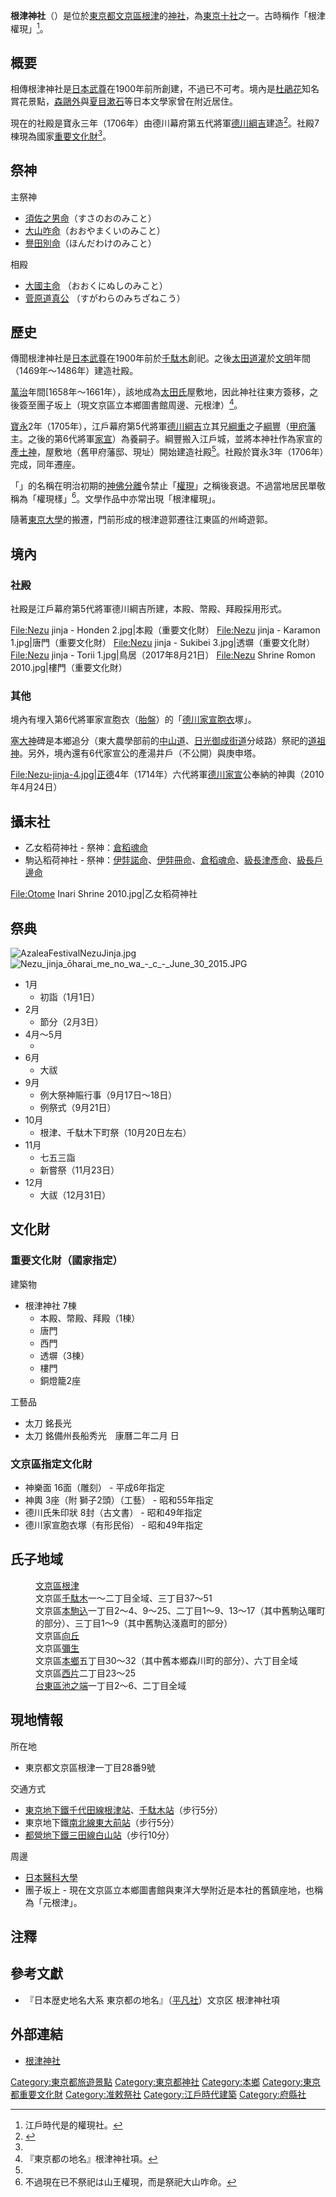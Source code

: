 {{日本神社
| name = 根津神社
| img = File:Nezu Shrine 2010.jpg
| img_capt = 拜殿（重要文化遺產）
| image_width = 280px
| nihongo = 根津神社
| hiragana = ねづじんじゃ
| romaji = Nezu Jinja
| kyujitai = 
| location = [[東京都|東京都]][[文京區|文京區]][[根津|根津]]一丁目28番9號<br />{{coord|35|43|12.77|N|139|45|38.50|E|region:JP-13|name=根津神社}}
| god = [[須佐之男命|須佐之男命]]、[[大山咋神|大山咋神]]、[[應神天皇|譽田別命]]
| type = 府社、準勅祭社
| struct = {{link-ja|權現造|権現造}}
| open_year = 不詳（現在的本殿是1706年建造的）
| close_year = 
| title =
| cere_date = 9月21日
|}}
'''根津神社'''（{{jpn|j=根津神社|hg=ねづじんじゃ}}）是位於[[東京都|東京都]][[文京區|文京區]][[根津|根津]]的[[神社|神社]]，為[[東京十社|東京十社]]之一。古時稱作「根津權現」<ref>江戶時代是{{link-ja|山王神道|山王神道}}的權現社。</ref>。

== 概要 ==
相傳根津神社是[[日本武尊|日本武尊]]在1900年前所創建，不過已不可考。境內是[[杜鵑花|杜鵑花]]知名賞花景點，[[森鷗外|森鷗外]]與[[夏目漱石|夏目漱石]]等日本文學家曾在附近居住。

現在的社殿是寶永三年（1706年）由德川幕府第五代將軍[[德川綱吉|德川綱吉]]建造<ref name='tokugawa'>{{Cite web |url=http://www.nedujinja.or.jp/main/k4.html |title=根津神社 - 境内・ご由緒 |access-date=2018-11-04 |archive-date=2021-03-12 |archive-url=https://web.archive.org/web/20210312121641/http://www.nedujinja.or.jp/main/k4.html |dead-url=yes }}</ref>。社殿7棟現為國家[[重要文化財|重要文化財]]<ref name='tokugawa'/>。

== 祭神 ==
; 主祭神
* [[須佐之男命|須佐之男命]]（すさのおのみこと）
* [[大山咋神|大山咋命]]（おおやまくいのみこと）
* [[應神天皇|譽田別命]]（ほんだわけのみこと）
; 相殿
* [[大國主神|大國主命]] （おおくにぬしのみこと）
* [[菅原道真|菅原道真公]] （すがわらのみちざねこう）
== 歷史 ==
傳聞根津神社是[[日本武尊|日本武尊]]在1900年前於[[千駄木|千駄木]]創祀。之後[[太田道灌|太田道灌]]於[[文明_(後土御門天皇)|文明]]年間（1469年～1486年）建造社殿。

[[萬治|萬治]]年間[1658年～1661年），該地成為[[太田氏|太田氏]]屋敷地，因此神社往東方簽移，之後簽至團子坂上（現文京區立本鄉圖書館周邊、元根津）<ref name=chimei>『東京都の地名』根津神社項。</ref>。

[[寶永|寶永]]2年（1705年），江戶幕府第5代將軍[[德川綱吉|德川綱吉]]立其兄[[德川綱重|綱重]]之子[[德川家宣|綱豐]]（[[甲府藩|甲府藩]]主。之後的第6代將軍[[德川家宣|家宣]]）為養嗣子。綱豐搬入江戶城，並將本神社作為家宣的[[產土神|產土神]]，屋敷地（舊甲府藩邸、現址）開始建造社殿<ref name=chimei/>。社殿於寶永3年（1706年）完成，同年遷座。

「{{link-ja|根津權現|根津権現}}」的名稱在明治初期的[[神佛分離|神佛分離]]令禁止「[[權現|權現]]」之稱後衰退。不過當地居民單敬稱為「權現樣」<ref>不過現在已不祭祀は山王權現，而是祭祀大山咋命。</ref>。文學作品中亦常出現「根津權現」。

隨著[[東京大學|東京大學]]的搬遷，門前形成的根津遊郭遷往江東區的州崎遊郭。

== 境內 ==
=== 社殿 ===
社殿是江戶幕府第5代將軍德川綱吉所建，本殿、幣殿、拜殿採用{{link-ja|權現造|権現造}}形式。
<gallery>
File:Nezu jinja - Honden 2.jpg|本殿（重要文化財）
File:Nezu jinja - Karamon 1.jpg|唐門（重要文化財）
File:Nezu jinja - Sukibei 3.jpg|透塀（重要文化財）
File:Nezu jinja - Torii 1.jpg|鳥居（2017年8月21日）
File:Nezu Shrine Romon 2010.jpg|樓門（重要文化財）
</gallery>
=== 其他 ===
境內有埋入第6代將軍家宣胞衣（[[胎盤|胎盤]]）的「[[德川家宣|德川家宣]][[胎盤|胞衣]]塚」。

[[岐神|塞大神]]碑是本鄉追分（東大農學部前的[[中山道|中山道]]、[[日光御成街道|日光御成街道]]分岐路）祭祀的[[道祖神|道祖神]]。另外，境內還有6代家宣公的產湯井戶（不公開）與庚申塔。

<gallery>
File:Nezu-jinja-4.jpg|[[正德_(日本)|正德]]4年（1714年）六代將軍[[德川家宣|德川家宣]]公奉納的神輿（2010年4月24日）
</gallery>

== 攝末社 ==
* 乙女稻荷神社 - 祭神：[[倉稻魂命|倉稻魂命]]
* 駒込稻荷神社 - 祭神：[[伊奘諾尊|伊弉諾命]]、[[伊奘冉尊|伊弉冊命]]、[[倉稻魂命|倉稻魂命]]、[[志那都比古神|級長津彥命]]、[[志那都比古神|級長戶邊命]]

<gallery>
File:Otome Inari Shrine 2010.jpg|乙女稻荷神社
</gallery>

== 祭典 ==
[[File:AzaleaFestivalNezuJinja.jpg|thumb]]
[[File:Nezu_jinja_ōharai_me_no_wa_-_c_-_June_30_2015.JPG|thumb]]
* 1月
** 初詣（1月1日）
* 2月
** 節分（2月3日）
* 4月～5月
** {{link-ja|文京杜鵑花祭|文京つつじまつり|杜鵑花祭}}
* 6月
**  大祓
* 9月
** 例大祭神賑行事（9月17日～18日）
** 例祭式（9月21日）
* 10月
** 根津、千駄木下町祭（10月20日左右）
* 11月
** 七五三詣
** 新嘗祭（11月23日）
* 12月
** 大祓（12月31日）

== 文化財 ==
=== 重要文化財（國家指定） ===
; 建築物
* 根津神社 7棟
** 本殿、幣殿、拜殿（1棟）
** 唐門
** 西門
** 透塀（3棟）
** 樓門
** 銅燈籠2座
; 工藝品
* 太刀 銘長光
* 太刀 銘備州長船秀光　康曆二年二月 日

=== 文京區指定文化財 ===
* 神樂面 16面（雕刻） - 平成6年指定
* 神輿 3座（附 獅子2頭）（工藝） - 昭和55年指定
* 德川氏朱印狀 8封（古文書） - 昭和49年指定
* 德川家宣胞衣塚（有形民俗） - 昭和49年指定

== 氏子地域 ==
: [[文京區|文京區]][[根津|根津]]
: 文京區[[千駄木|千駄木]]一～二丁目全域、三丁目37～51
: 文京區[[本駒込|本駒込]]一丁目2～4、9～25、二丁目1～9、13～17（其中舊駒込曙町的部分）、三丁目1～9（其中舊駒込淺嘉町的部分）
: 文京區[[向丘_(文京區)|向丘]]
: 文京區[[彌生_(文京區)|彌生]]
: 文京區[[本鄉_(文京區)|本鄉]]五丁目30～32（其中舊本鄉森川町的部分）、六丁目全域
: 文京區[[西片|西片]]二丁目23～25
: [[台東區|台東區]][[池之端|池之端]]一丁目2～6、二丁目全域

== 現地情報 ==
; 所在地
* 東京都文京區根津一丁目28番9號

; 交通方式
* [[東京地下鐵|東京地下鐵]][[東京地下鐵千代田線|千代田線]][[根津站|根津站]]、[[千駄木站|千駄木站]]（步行5分）
* 東京地下鐵[[東京地下鐵南北線|南北線]][[東大前站|東大前站]]（步行5分）
* [[都營地下鐵|都營地下鐵]][[都營地下鐵三田線|三田線]][[白山站_(東京都)|白山站]]（步行10分）

; 周邊
* [[日本醫科大學|日本醫科大學]]
* 團子坂上 - 現在文京區立本鄉圖書館與東洋大學附近是本社的舊鎮座地，也稱為「元根津」。
== 注釋 ==

{{reflist}}
== 參考文獻 ==
* 『日本歴史地名大系 東京都の地名』（[[平凡社|平凡社]]）文京区 根津神社項

== 外部連結 ==
{{Commonscat|Nezu-jinja}}
* [http://www.nedujinja.or.jp/ 根津神社] {{Wayback|url=http://www.nedujinja.or.jp/ |date=20210126153610 }} 
{{DEFAULTSORT:Nezu Jinja}}

[[Category:東京都旅遊景點|Category:東京都旅遊景點]]
[[Category:東京都神社|Category:東京都神社]]
[[Category:本鄉|Category:本鄉]]
[[Category:東京都重要文化財|Category:東京都重要文化財]]
[[Category:准敕祭社|Category:准敕祭社]]
[[Category:江戶時代建築|Category:江戶時代建築]]
[[Category:府縣社|Category:府縣社]]